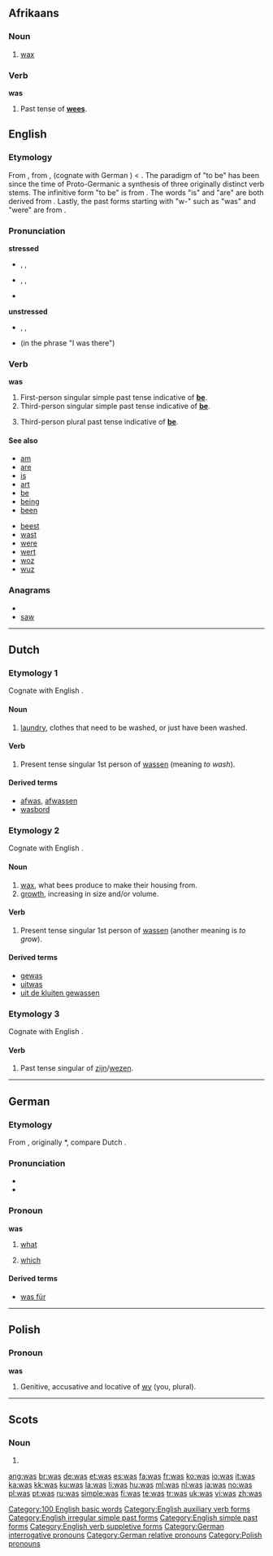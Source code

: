 {{wikipedia|Was (disambiguation)}}
{{also|wąs}}
==Afrikaans==
===Noun===
{{af-noun|wase}}

# [[wax]]

===Verb===
'''was'''

# Past tense of '''[[wees]]'''.


==English==

{{rank|in|I|that|8|was|he|his|with}}

===Etymology===
From {{etyl|ang|en}} {{term|wæs|lang=ang}}, from {{proto|Germanic|wēsōn|lang=en}}, (cognate with German {{term|war|lang=de}}) < {{proto|Indo-European|wes-|to reside|lang=en}}. The paradigm of "to be" has been since the time of Proto-Germanic a synthesis of three originally distinct verb stems. The infinitive form "to be" is from {{proto|Indo-European|bʰeu-|to become|lang=}}. The words "is" and "are" are both derived from {{proto|Indo-European|h₁es-|to be|lang=}}. Lastly, the past forms starting with "w-" such as "was" and "were" are from {{proto|Indo-European|wes-|to reside|lang=}}.

===Pronunciation===
'''stressed'''
* {{a|UK}} {{enPR|wŏz}}, {{IPA|/wɒz/}}, {{SAMPA|/wQz/}}
* {{a|US}} {{enPR|wŭz}}, {{IPA|/wʌz/}}, {{SAMPA|/wVz/}}
* {{audio|en-us-was-stressed.ogg|Audio (US)}}
*: {{rhymes|ɒz}}

'''unstressed'''
* {{enPR|wəz}}, {{IPA|/wəz/}}, {{SAMPA|/w@z/}}
* {{audio|en-us-was-unstressed.ogg|Audio (US)}} (in the phrase "I was there")

===Verb===
'''was'''

# First-person singular simple past tense indicative of '''[[be]]'''.
# Third-person singular simple past tense indicative of '''[[be]]'''.
#{{UK|dialect}} Third-person plural past tense indicative of '''[[be]]'''.

====See also====
{{top2}}
* [[am]]
* [[are]]
* [[is]]
* [[art]]
* [[be]]
* [[being]]
* [[been]]
{{mid2}}
* [[beest]]
* [[wast]]
* [[were]]
* [[wert]]
* [[woz]]
* [[wuz]]
{{bottom}}

===Anagrams===
* {{alphagram|asw}}
* [[saw]]

[[Category:100 English basic words]]
[[Category:English auxiliary verb forms]]
[[Category:English irregular simple past forms]]
[[Category:English simple past forms]]
[[Category:English verb suppletive forms]]

----

==Dutch==
{{wikipedia|lang=nl}}

===Etymology 1===
Cognate with English {{term|wash|lang=en}}.

====Noun====
{{nl-noun|wassen|wasje}} {{m}}

# [[laundry]], clothes that need to be washed, or just have been washed.

====Verb====
{{infl|nl|verb form}}

# Present tense singular 1st person of [[wassen]] (meaning ''to wash'').

====Derived terms====
* [[afwas]], [[afwassen]]
* [[wasbord]]

===Etymology 2===
Cognate with English {{term|wax|lang=en}}.

====Noun====
{{infl|nl|noun|g=m}}

# [[wax]], what bees produce to make their housing from.
# [[growth]], increasing in size and/or volume.

====Verb====
{{infl|nl|verb form}}

# Present tense singular 1st person of [[wassen]] (another meaning is ''to grow'').

====Derived terms====
* [[gewas]] {{n}}
* [[uitwas]]
* [[uit de kluiten gewassen]]

===Etymology 3===
Cognate with English {{term|was|lang=en}}.

====Verb====
{{infl|nl|verb form}}

# Past tense singular of [[zijn]]/[[wezen]].

----

==German==

===Etymology===
From {{etyl|goh|de}} {{term|waz|(h)waz|lang=goh}}, originally *{{term||(h)wat}}, compare Dutch {{term|wat|lang=nl}}.

===Pronunciation===
* {{audio|DE-was.ogg|audio}}
* {{audio|BY-was.ogg|Audio (Bavarian)}}

===Pronoun===
'''was'''

# {{interrogative|lang=de}} [[what]]
# {{relative|lang=de}} [[which]]

====Derived terms====
* [[was für]]

[[Category:German interrogative pronouns]]
[[Category:German relative pronouns]]

----

==Polish==

===Pronoun===
'''was'''

# Genitive, accusative and locative of [[wy]] (you, plural).

[[Category:Polish pronouns]]

----

==Scots==

===Noun===
{{sco-pl}}

# {{plural of|[[wa]]|lang=Scots}}

[[ang:was]]
[[br:was]]
[[de:was]]
[[et:was]]
[[es:was]]
[[fa:was]]
[[fr:was]]
[[ko:was]]
[[io:was]]
[[it:was]]
[[ka:was]]
[[kk:was]]
[[ku:was]]
[[la:was]]
[[li:was]]
[[hu:was]]
[[ml:was]]
[[nl:was]]
[[ja:was]]
[[no:was]]
[[pl:was]]
[[pt:was]]
[[ru:was]]
[[simple:was]]
[[fi:was]]
[[te:was]]
[[tr:was]]
[[uk:was]]
[[vi:was]]
[[zh:was]]